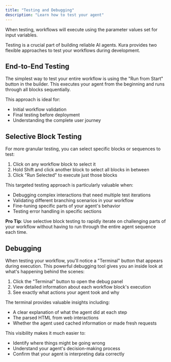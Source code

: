 ```yaml
---
title: "Testing and Debugging"
description: "Learn how to test your agent"
---
```


<Note>
  When testing, workflows will execute using the parameter values set for input
  variables.
</Note>

Testing is a crucial part of building reliable AI agents. Kura provides two flexible approaches to test your workflows during development.

## End-to-End Testing

The simplest way to test your entire workflow is using the "Run from Start" button in the builder. This executes your agent from the beginning and runs through all blocks sequentially.

This approach is ideal for:

- Initial workflow validation
- Final testing before deployment
- Understanding the complete user journey

## Selective Block Testing

For more granular testing, you can select specific blocks or sequences to test:

1. Click on any workflow block to select it
2. Hold Shift and click another block to select all blocks in between
3. Click "Run Selected" to execute just those blocks

This targeted testing approach is particularly valuable when:

- Debugging complex interactions that need multiple test iterations
- Validating different branching scenarios in your workflow
- Fine-tuning specific parts of your agent's behavior
- Testing error handling in specific sections

**Pro Tip**: Use selective block testing to rapidly iterate on challenging parts of your workflow without having to run through the entire agent sequence each time.

## Debugging

When testing your workflow, you'll notice a "Terminal" button that appears during execution. This powerful debugging tool gives you an inside look at what's happening behind the scenes:

1. Click the "Terminal" button to open the debug panel
2. View detailed information about each workflow block's execution
3. See exactly what actions your agent took and why

The terminal provides valuable insights including:

- A clear explanation of what the agent did at each step
- The parsed HTML from web interactions
- Whether the agent used cached information or made fresh requests

This visibility makes it much easier to:

- Identify where things might be going wrong
- Understand your agent's decision-making process
- Confirm that your agent is interpreting data correctly
